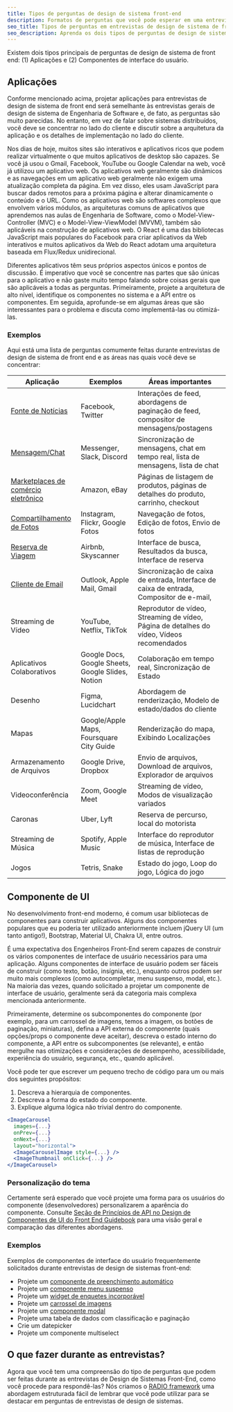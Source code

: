 ```yaml
---
title: Tipos de perguntas de design de sistema front-end
description: Formatos de perguntas que você pode esperar em uma entrevista de design de sistema de front end.
seo_title: Tipos de perguntas em entrevistas de design de sistema de front end
seo_description: Aprenda os dois tipos de perguntas de design de sistema de front end e como abordá-las de forma diferente.
---
```


Existem dois tipos principais de perguntas de design de sistema de front end: (1) Aplicações e (2) Componentes de interface do usuário.

## Aplicações

Conforme mencionado acima, projetar aplicações para entrevistas de design de sistema de front end será semelhante às entrevistas gerais de design de sistema de Engenharia de Software e, de fato, as perguntas são muito parecidas. No entanto, em vez de falar sobre sistemas distribuídos, você deve se concentrar no lado do cliente e discutir sobre a arquitetura da aplicação e os detalhes de implementação no lado do cliente.

Nos dias de hoje, muitos sites são interativos e aplicativos ricos que podem realizar virtualmente o que muitos aplicativos de desktop são capazes. Se você já usou o Gmail, Facebook, YouTube ou Google Calendar na web, você já utilizou um aplicativo web. Os aplicativos web geralmente são dinâmicos e as navegações em um aplicativo web geralmente não exigem uma atualização completa da página. Em vez disso, eles usam JavaScript para buscar dados remotos para a próxima página e alterar dinamicamente o conteúdo e o URL. Como os aplicativos web são softwares complexos que envolvem vários módulos, as arquiteturas comuns de aplicativos que aprendemos nas aulas de Engenharia de Software, como o Model-View-Controller (MVC) e o Model-View-ViewModel (MVVM), também são aplicáveis na construção de aplicativos web. O React é uma das bibliotecas JavaScript mais populares do Facebook para criar aplicativos da Web interativos e muitos aplicativos da Web do React adotam uma arquitetura baseada em Flux/Redux unidirecional.

Diferentes aplicativos têm seus próprios aspectos únicos e pontos de discussão. É imperativo que você se concentre nas partes que são únicas para o aplicativo e não gaste muito tempo falando sobre coisas gerais que são aplicáveis a todas as perguntas. Primeiramente, projete a arquitetura de alto nível, identifique os componentes no sistema e a API entre os componentes. Em seguida, aprofunde-se em algumas áreas que são interessantes para o problema e discuta como implementá-las ou otimizá-las.

### Exemplos

Aqui está uma lista de perguntas comumente feitas durante entrevistas de design de sistema de front end e as áreas nas quais você deve se concentrar:

| Aplicação | Exemplos | Áreas importantes |
| --- | --- | --- |
| [Fonte de Notícias](/questions/system-design/news-feed-facebook) | Facebook, Twitter | Interações de feed, abordagens de paginação de feed, compositor de mensagens/postagens |
| [Mensagem/Chat](/questions/system-design/chat-application-messenger) | Messenger, Slack, Discord | Sincronização de mensagens, chat em tempo real, lista de mensagens, lista de chat |
| [Marketplaces de comércio eletrônico](/questions/system-design/e-commerce-amazon) | Amazon, eBay | Páginas de listagem de produtos, páginas de detalhes do produto, carrinho, checkout |
| [Compartilhamento de Fotos](/questions/system-design/photo-sharing-instagram) | Instagram, Flickr, Google Fotos | Navegação de fotos, Edição de fotos, Envio de fotos |
| [Reserva de Viagem](/questions/system-design/travel-booking-airbnb) | Airbnb, Skyscanner | Interface de busca, Resultados da busca, Interface de reserva |
| [Cliente de Email](/questions/system-design/email-client-outlook) | Outlook, Apple Mail, Gmail | Sincronização de caixa de entrada, Interface de caixa de entrada, Compositor de e-mail, |
| Streaming de Vídeo | YouTube, Netflix, TikTok | Reprodutor de vídeo, Streaming de vídeo, Página de detalhes do vídeo, Vídeos recomendados |
| Aplicativos Colaborativos | Google Docs, Google Sheets, Google Slides, Notion | Colaboração em tempo real, Sincronização de Estado |
| Desenho | Figma, Lucidchart | Abordagem de renderização, Modelo de estado/dados do cliente |
| Mapas | Google/Apple Maps, Foursquare City Guide | Renderização do mapa, Exibindo Localizações |
| Armazenamento de Arquivos | Google Drive, Dropbox | Envio de arquivos, Download de arquivos, Explorador de arquivos |
| Videoconferência | Zoom, Google Meet | Streaming de vídeo, Modos de visualização variados |
| Caronas | Uber, Lyft | Reserva de percurso, local do motorista |
| Streaming de Música | Spotify, Apple Music | Interface do reprodutor de música, Interface de listas de reprodução |
| Jogos | Tetris, Snake | Estado do jogo, Loop do jogo, Lógica do jogo |

## Componente de UI

No desenvolvimento front-end moderno, é comum usar bibliotecas de componentes para construir aplicativos. Alguns dos componentes populares que eu poderia ter utilizado anteriormente incluem jQuery UI (um tanto antigo!), Bootstrap, Material UI, Chakra UI, entre outros.

É uma expectativa dos Engenheiros Front-End serem capazes de construir os vários componentes de interface de usuário necessários para uma aplicação. Alguns componentes de interface de usuário podem ser fáceis de construir (como texto, botão, insígnia, etc.), enquanto outros podem ser muito mais complexos (como autocompletar, menu suspenso, modal, etc.). Na maioria das vezes, quando solicitado a projetar um componente de interface de usuário, geralmente será da categoria mais complexa mencionada anteriormente.

Primeiramente, determine os subcomponentes do componente (por exemplo, para um carrossel de imagens, temos a imagem, os botões de paginação, miniaturas), defina a API externa do componente (quais opções/props o componente deve aceitar), descreva o estado interno do componente, a API entre os subcomponentes (se relevante), e então mergulhe nas otimizações e considerações de desempenho, acessibilidade, experiência do usuário, segurança, etc., quando aplicável.

Você pode ter que escrever um pequeno trecho de código para um ou mais dos seguintes propósitos:

1.  Descreva a hierarquia de componentes.
2.  Descreva a forma do estado do componente.
3.  Explique alguma lógica não trivial dentro do componente.

```jsx
<ImageCarousel
  images={...}
  onPrev={...}
  onNext={...}
  layout="horizontal">
  <ImageCarouselImage style={...} />
  <ImageThumbnail onClick={...} />
</ImageCarousel>
```

### Personalização do tema

Certamente será esperado que você projete uma forma para os usuários do componente (desenvolvedores) personalizarem a aparência do componente. Consulte [Seção de Princípios de API no Design de Componentes de UI do Front End Guidebook](/front-end-interview-guidebook/user-interface-components-api-design-principles) para uma visão geral e comparação das diferentes abordagens.

### Exemplos

Exemplos de componentes de interface do usuário frequentemente solicitados durante entrevistas de design de sistemas front-end:

- Projete um [componente de preenchimento automático](/questions/system-design/autocomplete)
- Projete um [componente menu suspenso](/questions/system-design/dropdown-menu)
- Projete um [widget de enquetes incorporável](/questions/system-design/poll-widget)
- Projete um [carrossel de imagens](/questions/system-design/image-carousel)
- Projete um [componente modal](/questions/system-design/modal-dialog)
- Projete uma tabela de dados com classificação e paginação
- Crie um datepicker
- Projete um componente multiselect

## O que fazer durante as entrevistas?

Agora que você tem uma compreensão do tipo de perguntas que podem ser feitas durante as entrevistas de Design de Sistemas Front-End, como você procede para respondê-las? Nós criamos o [RADIO framework](/system-design/framework) uma abordagem estruturada fácil de lembrar que você pode utilizar para se destacar em perguntas de entrevistas de design de sistemas.

